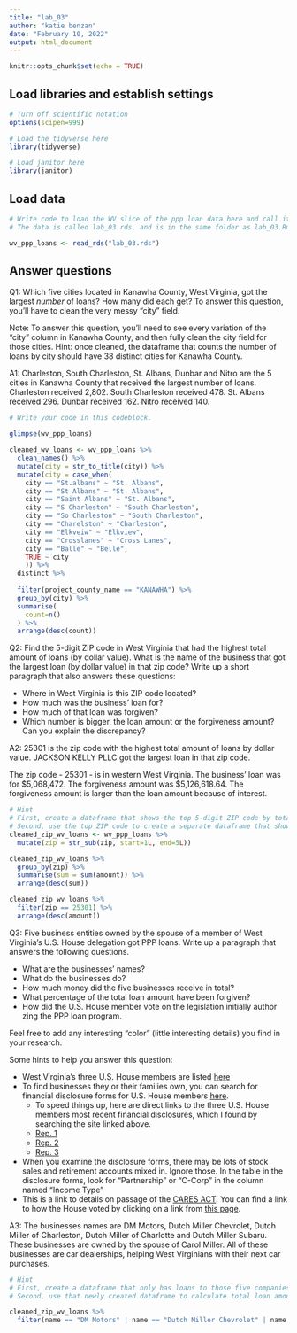 ```yaml
---
title: "lab_03"
author: "katie benzan"
date: "February 10, 2022"
output: html_document
---
```


```r
knitr::opts_chunk$set(echo = TRUE)
```

## Load libraries and establish settings
```r
# Turn off scientific notation
options(scipen=999)

# Load the tidyverse here
library(tidyverse)

# Load janitor here
library(janitor)

```

## Load data
```r
# Write code to load the WV slice of the ppp loan data here and call it wv_ppp_loans.
# The data is called lab_03.rds, and is in the same folder as lab_03.Rmd (this data notebook)

wv_ppp_loans <- read_rds("lab_03.rds")

```

## Answer questions

Q1: Which five cities located in Kanawha County, West Virginia, got the largest _number_ of loans? How many did each get? To answer this question, you'll have to clean the very messy "city" field.

Note: To answer this question, you'll need to see every variation of the "city" column in Kanawha County, and then fully clean the city field for those cities. Hint: once cleaned, the dataframe that counts the number of loans by city should have 38 distinct cities for Kanawha County.

A1: Charleston, South Charleston, St. Albans, Dunbar and Nitro are the 5 cities in Kanawha County that received the largest number of loans. Charleston received 2,802. South Charleston received 478. St. Albans received 296. Dunbar received 162. Nitro received 140.
```r
# Write your code in this codeblock.

glimpse(wv_ppp_loans)
```

```r
cleaned_wv_loans <- wv_ppp_loans %>%
  clean_names() %>%
  mutate(city = str_to_title(city)) %>%
  mutate(city = case_when(
    city == "St.albans" ~ "St. Albans",
    city == "St Albans" ~ "St. Albans",
    city == "Saint Albans" ~ "St. Albans",
    city == "S Charleston" ~ "South Charleston",
    city == "So Charleston" ~ "South Charleston",
    city == "Charelston" ~ "Charleston",
    city == "Elkveiw" ~ "Elkview",
    city == "Crosslanes" ~ "Cross Lanes",
    city == "Balle" ~ "Belle",
    TRUE ~ city
    )) %>% 
  distinct %>% 
  
  filter(project_county_name == "KANAWHA") %>% 
  group_by(city) %>% 
  summarise(
    count=n()
  ) %>% 
  arrange(desc(count))

```

Q2: Find the 5-digit ZIP code in West Virginia that had the highest total amount of loans (by dollar value). What is the name of the business that got the largest loan (by dollar value) in that zip code? Write up a short paragraph that also answers these questions:

* Where in West Virginia is this ZIP code located?
* How much was the business' loan for?
* How much of that loan was forgiven?
* Which number is bigger, the loan amount or the forgiveness amount? Can you explain the discrepancy?

A2: 25301 is the zip code with the highest total amount of loans by dollar value. JACKSON KELLY PLLC got the largest loan in that zip code. 

The zip code - 25301 - is in western West Virginia. 
The business' loan was for $5,068,472.
The forgiveness amount was $5,126,618.64. 
The forgiveness amount is larger than the loan amount because of interest.

```r
# Hint
# First, create a dataframe that shows the top 5-digit ZIP code by total dollar amount
# Second, use the top ZIP code to create a separate dataframe that shows the business with the biggest loan in that ZIP code.
cleaned_zip_wv_loans <- wv_ppp_loans %>% 
  mutate(zip = str_sub(zip, start=1L, end=5L))

cleaned_zip_wv_loans %>% 
  group_by(zip) %>% 
  summarise(sum = sum(amount)) %>% 
  arrange(desc(sum)) 

cleaned_zip_wv_loans %>% 
  filter(zip == 25301) %>% 
  arrange(desc(amount))
```

Q3: Five business entities owned by the spouse of a member of West Virginia's U.S. House delegation got PPP loans. Write up a paragraph that answers the following questions.   

  * What are the businesses' names?
  * What do the businesses do?
  * How much money did the five businesses receive in total?
  * What percentage of the total loan amount have been forgiven?
  * How did the U.S. House member vote on the legislation initially author zing the PPP loan program.

Feel free to add any interesting "color" (little interesting details) you find in your research.  

Some hints to help you answer this question:

* West Virginia's three U.S. House members are listed [here](https://www.govtrack.us/congress/members/WV#representatives)
* To find businesses they or their families own, you can search for financial disclosure forms for U.S. House members [here](https://disclosures-clerk.house.gov/PublicDisclosure/FinancialDisclosure#Search).
  * To speed things up, here are direct links to the three U.S. House members most recent financial disclosures, which I found by searching the site linked above.
  * [Rep. 1](https://disclosures-clerk.house.gov/public_disc/financial-pdfs/2020/10042042.pdf)
  * [Rep. 2](https://disclosures-clerk.house.gov/public_disc/financial-pdfs/2020/10040330.pdf)
  * [Rep. 3](https://disclosures-clerk.house.gov/public_disc/financial-pdfs/2020/10042734.pdf)
* When you examine the disclosure forms, there may be lots of stock sales and retirement accounts mixed in.  Ignore those. In the table in the disclosure forms, look for "Partnership" or "C-Corp" in the column named "Income Type"
* This is a link to details on passage of the [CARES ACT](https://www.congress.gov/bill/116th-congress/house-bill/748). You can find a link to how the House voted by clicking on a link from [this page](https://www.congress.gov/bill/116th-congress/house-bill/748/actions).

A3: The businesses names are DM Motors, Dutch Miller Chevrolet, Dutch Miller of Charleston, Dutch Miller of Charlotte and Dutch Miller Subaru. These businesses are owned by the spouse of Carol Miller. 
All of these businesses are car dealerships, helping West Virginians with their next car purchases. 

```r

# Hint
# First, create a dataframe that only has loans to those five companies
# Second, use that newly created dataframe to calculate total loan amount and percentage forgiven for those companies

cleaned_zip_wv_loans %>% 
  filter(name == "DM Motors" | name == "Dutch Miller Chevrolet" | name == "Dutch Miller of Charleston" | name == "Dutch Miller of Charlotte" | name == "Dutch Miller Subaru") 
  

```
